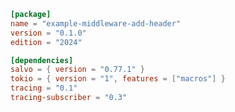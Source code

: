 ```toml  title="middleware-add-header/Cargo.toml"
[package]
name = "example-middleware-add-header"
version = "0.1.0"
edition = "2024"

[dependencies]
salvo = { version = "0.77.1" }
tokio = { version = "1", features = ["macros"] }
tracing = "0.1"
tracing-subscriber = "0.3"

```